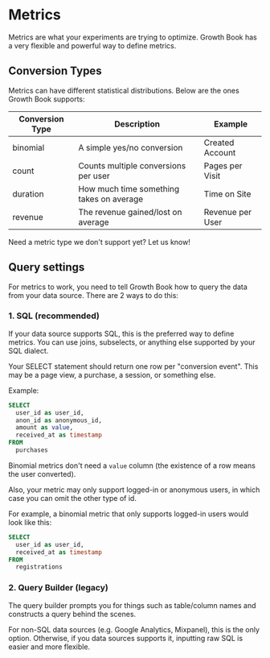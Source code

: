 # Metrics

Metrics are what your experiments are trying to optimize.  Growth Book has a very flexible and powerful way to define metrics.

## Conversion Types

Metrics can have different statistical distributions. Below are the ones Growth Book supports:

| Conversion Type | Description                               | Example                  |
|-----------------|-------------------------------------------|--------------------------|
| binomial        | A simple yes/no conversion                | Created Account          |
| count           | Counts multiple conversions per user      | Pages per Visit          |
| duration        | How much time something takes on average  | Time on Site             |
| revenue         | The revenue gained/lost on average        | Revenue per User         |

Need a metric type we don't support yet?  Let us know!

## Query settings

For metrics to work, you need to tell Growth Book how to query the data from your data source. There are 2 ways to do this:

### 1. SQL (recommended)

If your data source supports SQL, this is the preferred way to define metrics. You can use joins, subselects, or anything else supported by your SQL dialect.

Your SELECT statement should return one row per "conversion event". This may be a page view, a purchase, a session, or something else.

Example:
```sql
SELECT
  user_id as user_id,
  anon_id as anonymous_id,
  amount as value,
  received_at as timestamp
FROM
  purchases
```

Binomial metrics don't need a `value` column (the existence of a row means the user converted).

Also, your metric may only support logged-in or anonymous users, in which case you can omit the other type of id.

For example, a binomial metric that only supports logged-in users would look like this:

```sql
SELECT
  user_id as user_id,
  received_at as timestamp
FROM
  registrations
```

### 2. Query Builder (legacy)

The query builder prompts you for things such as table/column names and constructs a query behind the scenes.

For non-SQL data sources (e.g. Google Analytics, Mixpanel), this is the only option. Otherwise, if you data sources supports it, inputting raw SQL is easier and more flexible.